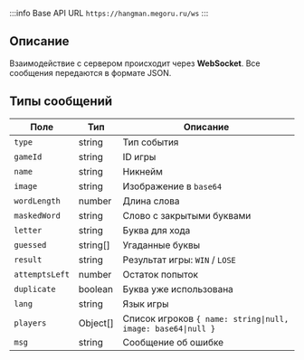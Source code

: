 :::info Base API URL
`https://hangman.megoru.ru/ws`
:::

## Описание
Взаимодействие с сервером происходит через **WebSocket**. Все сообщения передаются в формате JSON.

## Типы сообщений
| Поле           | Тип      | Описание                                                     |
|----------------|----------|--------------------------------------------------------------|
| `type`         | string   | Тип события                                                  |
| `gameId`       | string   | ID игры                                                      |
| `name`         | string   | Никнейм                                                      |
| `image`        | string   | Изображение в `base64`                                       |
| `wordLength`   | number   | Длина слова                                                  |
| `maskedWord`   | string   | Слово с закрытыми буквами                                    |
| `letter`       | string   | Буква для хода                                               |
| `guessed`      | string[] | Угаданные буквы                                              |
| `result`       | string   | Результат игры: `WIN` / `LOSE`                               |
| `attemptsLeft` | number   | Остаток попыток                                              |
| `duplicate`    | boolean  | Буква уже использована                                       |
| `lang`         | string   | Язык игры                                                    |
| `players`      | Object[] | Список игроков `{ name: string\|null, image: base64\|null }` |
| `msg`          | string   | Сообщение об ошибке                                          |
